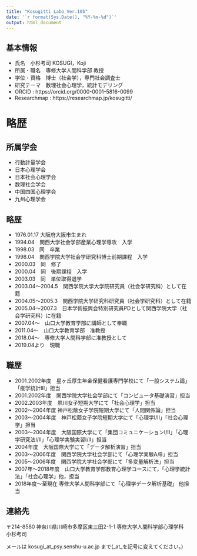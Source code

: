 ```yaml
---
title: "Kosugitti Labo Ver.10b"
date: '`r format(Sys.Date(), "%Y-%m-%d")`'
output: html_document
---
```


## 基本情報

+ 氏名　小杉考司 KOSUGI，Koji
+ 所属・職名　専修大学人間科学部 教授
+ 学位・資格　博士（社会学），専門社会調査士
+ 研究テーマ　数理社会心理学，統計モデリング
+ ORCID : https://orcid.org/0000-0001-5816-0099
+ Researchmap : https://researchmap.jp/kosugitti/


# 略歴

## 所属学会

+ 行動計量学会
+ 日本心理学会
+ 日本社会心理学会
+ 数理社会学会
+ 中国四国心理学会
+ 九州心理学会

## 略歴

+ 1976.01.17 大阪府大阪市生まれ
+ 1994.04　関西大学社会学部産業心理学専攻　入学
+ 1998.03　同　卒業
+ 1998.04　関西学院大学社会学研究科博士前期課程　入学
+ 2000.03　同　修了
+ 2000.04　同　後期課程　入学
+ 2003.03　同　単位取得退学
+ 2003.04～2004.5　関西学院大学大学院研究員（社会学研究科）として在籍
+ 2004.05～2005.3　関西学院大学研究科研究員（社会学研究科）として在籍
+ 2005.04～2007.3　日本学術振興会特別研究員PDとして関西学院大学（社会学研究科）に在籍
+ 2007.04～　山口大学教育学部に講師として奉職
+ 2011.04～　山口大学教育学部　准教授
+ 2018.04〜　専修大学人間科学部に准教授として
+ 2019.04より　現職

## 職歴

+ 2001.2002年度　星ヶ丘厚生年金保健看護専門学校にて「一般システム論」「疫学統計III」担当
+ 2001.2002年度　関西学院大学社会学部にて「コンピュータ基礎演習」担当
+ 2002.2003年度　夙川女子短期大学にて「社会心理学」担当
+ 2002～2004年度 神戸松蔭女子学院短期大学にて「人間関係論」担当
+ 2003～2004年度　神戸松蔭女子学院短期大学にて「心理学I/II」「社会心理学」担当
+ 2003～2004年度　大阪国際大学にて「集団コミュニケーションI/II」「心理学研究法I/II」「心理学実験実習I/II」担当
+ 2004年度　大阪国際大学にて「データ解析演習」担当
+ 2003～2006年度　関西学院大学社会学部にて「心理学実験A/B」担当
+ 2005～2006年度　関西学院大学社会学部にて「多変量解析法」担当
+ 2007年〜2018年度　山口大学教育学部教育心理学コースにて，「心理学統計法」「社会心理学」他，担当
+ 2018年度〜至現在 専修大学人間科学部にて「心理学データ解析基礎」 他担当

## 連絡先

〒214-8580 神奈川県川崎市多摩区東三田2-1-1
専修大学人間科学部心理学科　 小杉考司

メールは kosugi_at_psy.senshu-u.ac.jp まで(_at_を記号に変えてください。)